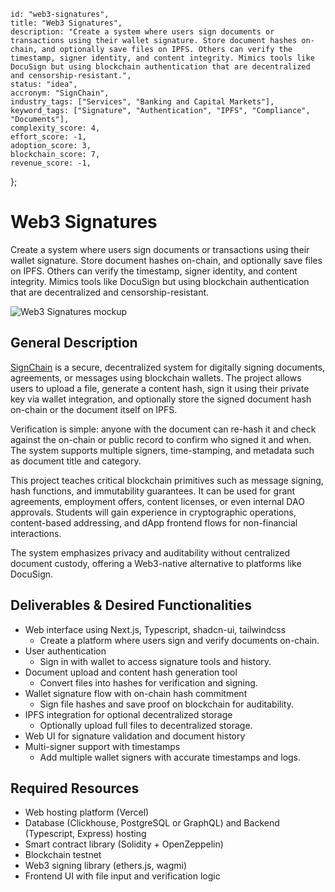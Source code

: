     id: "web3-signatures",
    title: "Web3 Signatures",
    description: "Create a system where users sign documents or transactions using their wallet signature. Store document hashes on-chain, and optionally save files on IPFS. Others can verify the timestamp, signer identity, and content integrity. Mimics tools like DocuSign but using blockchain authentication that are decentralized and censorship-resistant.",
    status: "idea",
    accronym: "SignChain",
    industry_tags: ["Services", "Banking and Capital Markets"],
    keyword_tags: ["Signature", "Authentication", "IPFS", "Compliance", "Documents"],
    complexity_score: 4,
    effort_score: -1,
    adoption_score: 3,
    blockchain_score: 7,
    revenue_score: -1,
};

# Web3 Signatures

Create a system where users sign documents or transactions using their wallet signature. Store document hashes on-chain, and optionally save files on IPFS. Others can verify the timestamp, signer identity, and content integrity. Mimics tools like DocuSign but using blockchain authentication that are decentralized and censorship-resistant.

![Web3 Signatures mockup](/images/project/web3-signatures.jpg)

## General Description

[SignChain](https://signchain.monark.io) is a secure, decentralized system for digitally signing documents, agreements, or messages using blockchain wallets. The project allows users to upload a file, generate a content hash, sign it using their private key via wallet integration, and optionally store the signed document hash on-chain or the document itself on IPFS.

Verification is simple: anyone with the document can re-hash it and check against the on-chain or public record to confirm who signed it and when. The system supports multiple signers, time-stamping, and metadata such as document title and category.

This project teaches critical blockchain primitives such as message signing, hash functions, and immutability guarantees. It can be used for grant agreements, employment offers, content licenses, or even internal DAO approvals. Students will gain experience in cryptographic operations, content-based addressing, and dApp frontend flows for non-financial interactions.

The system emphasizes privacy and auditability without centralized document custody, offering a Web3-native alternative to platforms like DocuSign.

## Deliverables & Desired Functionalities

- Web interface using Next.js, Typescript, shadcn-ui, tailwindcss
   - Create a platform where users sign and verify documents on-chain.
- User authentication 
   - Sign in with wallet to access signature tools and history.
- Document upload and content hash generation tool
   - Convert files into hashes for verification and signing.
- Wallet signature flow with on-chain hash commitment
   - Sign file hashes and save proof on blockchain for auditability.
- IPFS integration for optional decentralized storage
   - Optionally upload full files to decentralized storage.
- Web UI for signature validation and document history
- Multi-signer support with timestamps
   - Add multiple wallet signers with accurate timestamps and logs.


## Required Resources

- Web hosting platform (Vercel)
- Database (Clickhouse, PostgreSQL or GraphQL) and Backend (Typescript, Express) hosting
- Smart contract library (Solidity + OpenZeppelin)
- Blockchain testnet
- Web3 signing library (ethers.js, wagmi)
- Frontend UI with file input and verification logic
